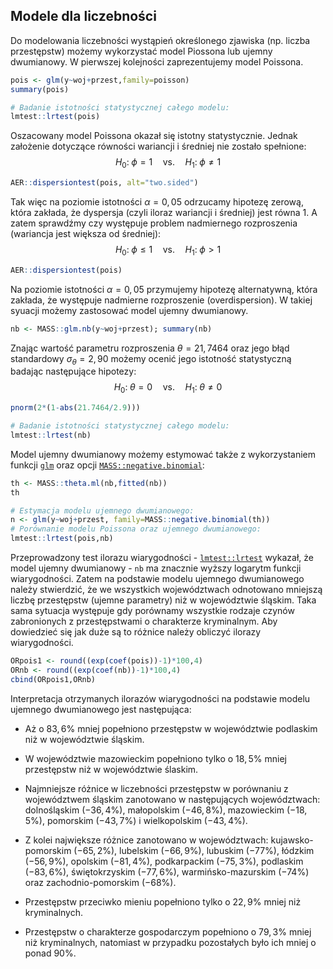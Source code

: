 ## Modele dla liczebności {#part_12.4}

Do modelowania liczebności wystąpień określonego zjawiska (np. liczba przestępstw)
możemy wykorzystać model Piossona lub ujemny dwumianowy. W pierwszej kolejności zaprezentujemy model Poissona.
```r
pois <- glm(y~woj+przest,family=poisson)
summary(pois)
```
```r
# Badanie istotności statystycznej całego modelu:
lmtest::lrtest(pois)
```
Oszacowany model Poissona okazał się istotny statystycznie. Jednak założenie dotyczące równości wariancji i średniej nie zostało spełnione:
$$
H_0:\;\phi=1\quad\mbox{vs.}\quad H_1:\;\phi\neq 1
$$
```r
AER::dispersiontest(pois, alt="two.sided")
```
Tak więc na poziomie istotności $\alpha = 0,05$ odrzucamy hipotezę zerową, która zakłada, że dyspersja (czyli iloraz wariancji i średniej) jest równa 1. A zatem sprawdźmy czy występuje problem nadmiernego rozproszenia (wariancja jest większa od średniej):
$$
H_0:\;\phi\leq1\quad\mbox{vs.}\quad H_1:\;\phi> 1
$$
```r
AER::dispersiontest(pois)
```
Na poziomie istotności $\alpha = 0,05$ przymujemy hipotezę alternatywną, która zakłada, że występuje nadmierne rozproszenie (overdispersion). W takiej syuacji możemy zastosować model ujemny dwumianowy.
```r
nb <- MASS::glm.nb(y~woj+przest); summary(nb)
```
Znając wartość parametru rozproszenia $\theta = 21,7464$ oraz jego błąd standardowy $\sigma_\theta = 2,90$ możemy ocenić jego istotność statystyczną badając następujące hipotezy:
$$
H_0:\;\theta=0\quad\mbox{vs.}\quad H_1:\;\theta\neq 0
$$
```r
pnorm(2*(1-abs(21.7464/2.9)))
```
```r
# Badanie istotności statystycznej całego modelu:
lmtest::lrtest(nb)
```
Model ujemny dwumianowy możemy estymować także z wykorzystaniem funkcji
[`glm`](https://rdrr.io/r/stats/glm.html) oraz opcji [`MASS::negative.binomial`](https://rdrr.io/cran/MASS/man/negative.binomial.html):
```r
th <- MASS::theta.ml(nb,fitted(nb))
th
```
```r
# Estymacja modelu ujemnego dwumianowego:
n <- glm(y~woj+przest, family=MASS::negative.binomial(th))
# Porównanie modelu Poissona oraz ujemnego dwumianowego:
lmtest::lrtest(pois,nb)
```
Przeprowadzony test ilorazu wiarygodności - [`lmtest::lrtest`](https://rdrr.io/cran/lmtest/man/lrtest.html) wykazał, że model
ujemny dwumianowy - `nb` ma znacznie wyższy logarytm funkcji wiarygodności. Zatem na podstawie modelu ujemnego dwumianowego należy stwierdzić, że we wszystkich województwach odnotowano mniejszą liczbę przestępstw (ujemne parametry)
niż w województwie śląskim. Taka sama sytuacja występuje gdy porównamy wszystkie rodzaje czynów zabronionych z przestępstwami o charakterze kryminalnym. Aby
dowiedzieć się jak duże są to różnice należy obliczyć ilorazy wiarygodności.
```r
ORpois1 <- round((exp(coef(pois))-1)*100,4)
ORnb <- round((exp(coef(nb))-1)*100,4)
cbind(ORpois1,ORnb)
```
Interpretacja otrzymanych ilorazów wiarygodności na podstawie modelu ujemnego
dwumianowego jest następująca:

* Aż o $83,6\%$ mniej popełniono przestępstw w województwie podlaskim niż w
województwie śląskim.

* W województwie mazowieckim popełniono tylko o $18,5\%$ mniej przestępstw
niż w województwie ślaskim.

* Najmniejsze różnice w liczebności przestępstw w porównaniu z województwem
śląskim zanotowano w następujących województwach: dolnośląskim ($-36,4\%$),
małopolskim ($-46,8\%$), mazowieckim ($-18,5\%$), pomorskim ($-43,7\%$) i wielkopolskim ($-43,4\%$).

* Z kolei największe różnice zanotowano w województwach: kujawsko-pomorskim
($-65,2\%$), lubelskim ($-66,9\%$), lubuskim ($-77\%$), łódzkim ($-56,9\%$), opolskim ($-81,4\%$), podkarpackim ($-75,3\%$), podlaskim ($-83,6\%$), świętokrzyskim ($-77,6\%$), warmińsko-mazurskim ($-74\%$) oraz zachodnio-pomorskim ($-68\%$).

* Przestępstw przeciwko mieniu popełniono tylko o $22,9\%$ mniej niż kryminalnych.

* Przestępstw o charakterze gospodarczym popełniono o $79,3\%$ mniej niż kryminalnych, natomiast w przypadku pozostałych było ich mniej o ponad $90\%$.


